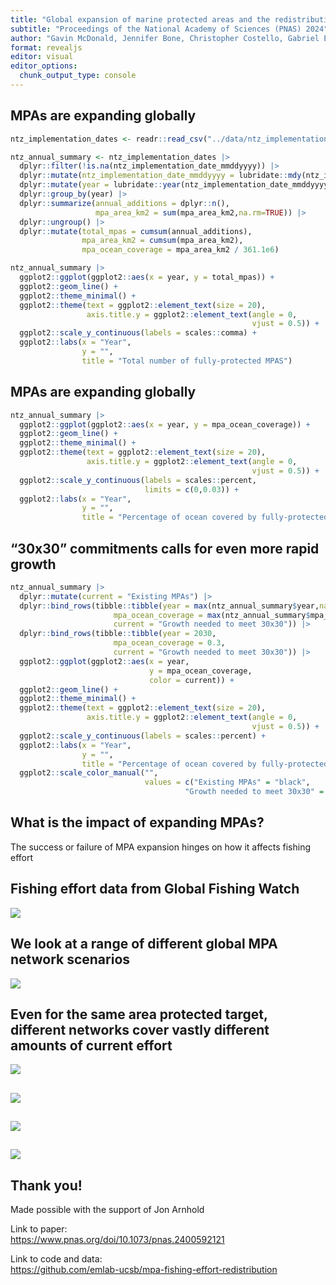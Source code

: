 ```yaml
---
title: "Global expansion of marine protected areas and the redistribution of fishing effort"
subtitle: "Proceedings of the National Academy of Sciences (PNAS) 2024"
author: "Gavin McDonald, Jennifer Bone, Christopher Costello, Gabriel Englander, Jennifer Raynor"
format: revealjs
editor: visual
editor_options: 
  chunk_output_type: console
---
```


## MPAs are expanding globally

```r
ntz_implementation_dates <- readr::read_csv("../data/ntz_implementation_dates.csv")

ntz_annual_summary <- ntz_implementation_dates |>
  dplyr::filter(!is.na(ntz_implementation_date_mmddyyyy)) |>
  dplyr::mutate(ntz_implementation_date_mmddyyyy = lubridate::mdy(ntz_implementation_date_mmddyyyy)) |>
  dplyr::mutate(year = lubridate::year(ntz_implementation_date_mmddyyyy)) |>
  dplyr::group_by(year) |>
  dplyr::summarize(annual_additions = dplyr::n(),
                   mpa_area_km2 = sum(mpa_area_km2,na.rm=TRUE)) |>
  dplyr::ungroup() |>
  dplyr::mutate(total_mpas = cumsum(annual_additions),
                mpa_area_km2 = cumsum(mpa_area_km2),
                mpa_ocean_coverage = mpa_area_km2 / 361.1e6)

ntz_annual_summary |>
  ggplot2::ggplot(ggplot2::aes(x = year, y = total_mpas)) +
  ggplot2::geom_line() +
  ggplot2::theme_minimal() +
  ggplot2::theme(text = ggplot2::element_text(size = 20),
                 axis.title.y = ggplot2::element_text(angle = 0,
                                                      vjust = 0.5)) +
  ggplot2::scale_y_continuous(labels = scales::comma) +
  ggplot2::labs(x = "Year",
                y = "",
                title = "Total number of fully-protected MPAS")
```

## MPAs are expanding globally

```r
ntz_annual_summary |>
  ggplot2::ggplot(ggplot2::aes(x = year, y = mpa_ocean_coverage)) +
  ggplot2::geom_line() +
  ggplot2::theme_minimal() +
  ggplot2::theme(text = ggplot2::element_text(size = 20),
                 axis.title.y = ggplot2::element_text(angle = 0,
                                                      vjust = 0.5)) +
  ggplot2::scale_y_continuous(labels = scales::percent,
                              limits = c(0,0.03)) +
  ggplot2::labs(x = "Year",
                y = "",
                title = "Percentage of ocean covered by fully-protected MPAS")
```

## "30x30" commitments calls for even more rapid growth

```r
ntz_annual_summary |>
  dplyr::mutate(current = "Existing MPAs") |>
  dplyr::bind_rows(tibble::tibble(year = max(ntz_annual_summary$year,na.rm=TRUE),
                       mpa_ocean_coverage = max(ntz_annual_summary$mpa_ocean_coverage),
                       current = "Growth needed to meet 30x30")) |>
  dplyr::bind_rows(tibble::tibble(year = 2030,
                       mpa_ocean_coverage = 0.3,
                       current = "Growth needed to meet 30x30")) |>
  ggplot2::ggplot(ggplot2::aes(x = year, 
                               y = mpa_ocean_coverage,
                               color = current)) +
  ggplot2::geom_line() +
  ggplot2::theme_minimal() +
  ggplot2::theme(text = ggplot2::element_text(size = 20),
                 axis.title.y = ggplot2::element_text(angle = 0,
                                                      vjust = 0.5)) +
  ggplot2::scale_y_continuous(labels = scales::percent) +
  ggplot2::labs(x = "Year",
                y = "",
                title = "Percentage of ocean covered by fully-protected MPAS") +
  ggplot2::scale_color_manual("",
                              values = c("Existing MPAs" = "black",
                                       "Growth needed to meet 30x30" = "red"))
```

## What is the impact of expanding MPAs?

The success or failure of MPA expansion hinges on how it affects fishing effort

## Fishing effort data from Global Fishing Watch

![](figures/fishing-map-1.png)

## We look at a range of different global MPA network scenarios

![](figures/mpa-network-simulation-maps-1.png)

## Even for the same area protected target, different networks cover vastly different amounts of current effort

![](figures/overlapping-area-with-protection-1.png)

## 

![](figures/results-simulations-hurdle-global-levels-1.png)

## 

![](figures/results-simulations-hurdle-global-1.png)

## 

![](figures/effort-change-by-distance-to-mpa-1.png)

## Thank you!

Made possible with the support of Jon Arnhold

Link to paper:  
[https://www.pnas.org/doi/10.1073/pnas.2400592121](https://www.pnas.org/doi/10.1073/pnas.2400592121)

Link to code and data:  
[https://github.com/emlab-ucsb/mpa-fishing-effort-redistribution](https://github.com/emlab-ucsb/mpa-fishing-effort-redistribution)